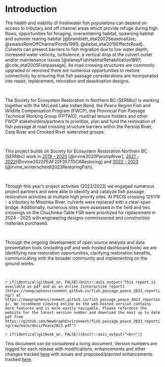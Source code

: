 
# Introduction

The health and viability of freshwater fish populations can depend on access to tributary and off channel areas which provide refuge during high flows, opportunities for foraging, overwintering habitat, spawning habitat and summer rearing habitat [@bramblett_etal2002SeasonalUse; @swalesRoleOffChannelPonds1989; @diebel_etal2015EffectsRoad].  Culverts can present barriers to fish migration due to low water depth, increased water velocity, turbulence, a vertical drop at the culvert outlet and/or maintenance issues [@slaneyFishHabitatRehabilitation1997; @cote_etal2005Fishpassage]. As road crossing structures are commonly upgraded or removed there are numerous opportunities to restore connectivity by ensuring that fish passage considerations are incorporated into repair, replacement, relocation and deactivation designs. 

<br>

The Society for Ecosystem Restoration in Northern BC (SERNbc) is working together with the McLeod Lake Indian Band, the Peace Region Fish and Wildlife Compensation Program (FWCP), the Provincial Fish Passage Technical Working Group (FPTWG), road/rail tenure holders and other FWCP stakeholders/partners to prioritize, plan and fund the restoration of fish passage at road crossing structure barriers within the Parsnip River,
Carp River and Crooked River watershed groups. 

<br>

This project builds on Society for Ecosystem Restoration Northern BC (SERNbc) work in [2019 - 2020](https://newgraphenvironment.github.io/Parsnip_Fish_Passage/) [@irvine2020ParsnipRiver], [2021 - 2022](https://newgraphenvironment.github.io/fish_passage_parsnip_2021_reporting/)[@irvine2022PEAF22F3577DCARestoring] and [2022 - 2023](https://newgraphenvironment.github.io/fish_passage_peace_2022_reporting/) [@irvine_winterscheidt2023RestoringFish]. 

<br>

Through this year's project activities (2022/2023) we engaged numerous project partners and were able to identify and catalyze fish passage restoration activities at multiple high priority sites. At PSCIS crossing 125179 - a tributary to Missinka River, culverts were replaced with a clear-span bridge.  Additionally, numerous sites were assessed in the field and two crossings on the Chuchinka-Table FSR were prioritized for replacement in 2024 - 2025 with engineering designs commissioned and construction materials purchased.

<br>

Through the ongoing development of open source analysis and data presentation tools (including pdf and web-hosted dashboard tools) we are identifying new restoration opportunities, clarifying restoration benefits, communicating with the broader community and implementing on the ground works. 

<br>

`r if(identical(gitbook_on, FALSE))knitr::asis_output("This report is available as pdf and as an online [interactive report](https://newgraphenvironment.github.io/fish_passage_peace_2023_reporting/) at https://newgraphenvironment.github.io/fish_passage_peace_2023_reporting/. We recommend viewing online as the web-hosted version contains more features and is more easily navigable. Please reference the website for the latest version number and download the most up to date pdf from https://github.com/NewGraphEnvironment/fish_passage_peace_2023_reporting/raw/main/docs/Peace2023.pdf")` 

`r if(identical(gitbook_on, FALSE)){knitr::asis_output("<br>")}`

This document can be considered a living document.  Version numbers are logged for each release with modifications, enhancements and other changes tracked [here](https://github.com/NewGraphEnvironment/fish_passage_peace_2023_reporting/blob/main/NEWS.md) with issues and proposed/planned enhancements tracked [here](https://github.com/NewGraphEnvironment/fish_passage_peace_2023_reporting/issues). 

